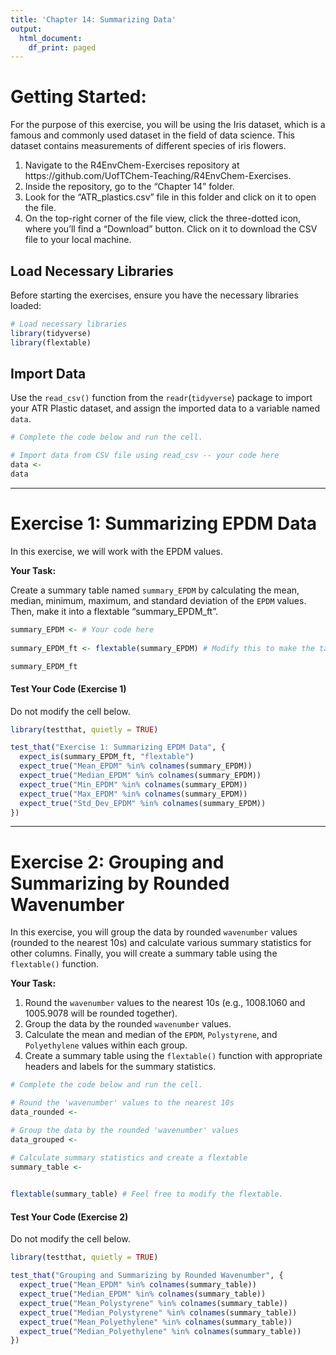 ```yaml
---
title: 'Chapter 14: Summarizing Data'
output:
  html_document:
    df_print: paged
---
```


# Getting Started:

For the purpose of this exercise, you will be using the Iris dataset, which is a famous and commonly used dataset in the field of data science. This dataset contains measurements of different species of iris flowers.

1. Navigate to the R4EnvChem-Exercises repository at https://github.com/UofTChem-Teaching/R4EnvChem-Exercises.
2. Inside the repository, go to the "Chapter 14" folder.
3. Look for the "ATR_plastics.csv" file in this folder and click on it to open the file.
4. On the top-right corner of the file view, click the three-dotted icon, where you'll find a "Download" button. Click on it to download the CSV file to your local machine.

## Load Necessary Libraries

Before starting the exercises, ensure you have the necessary libraries loaded:

```r
# Load necessary libraries
library(tidyverse)
library(flextable)

```

## Import Data

Use the `read_csv()` function from the `readr`(`tidyverse`) package to import your ATR Plastic dataset, and assign the imported data to a variable named `data`.

```r
# Complete the code below and run the cell.

# Import data from CSV file using read_csv -- your code here
data <- 
data
```


------------------------------------------------------------------------

# Exercise 1: Summarizing EPDM Data

In this exercise, we will work with the EPDM values.

**Your Task:**

Create a summary table named `summary_EPDM` by calculating the mean, median, minimum, maximum, and standard deviation of the `EPDM` values. Then, make it into a flextable "summary_EPDM_ft". 

```r
summary_EPDM <- # Your code here
  
summary_EPDM_ft <- flextable(summary_EPDM) # Modify this to make the table as pretty as you want

summary_EPDM_ft
```


#### Test Your Code (Exercise 1)

Do not modify the cell below. 

```r
library(testthat, quietly = TRUE)

test_that("Exercise 1: Summarizing EPDM Data", {
  expect_is(summary_EPDM_ft, "flextable")
  expect_true("Mean_EPDM" %in% colnames(summary_EPDM))
  expect_true("Median_EPDM" %in% colnames(summary_EPDM))
  expect_true("Min_EPDM" %in% colnames(summary_EPDM))
  expect_true("Max_EPDM" %in% colnames(summary_EPDM))
  expect_true("Std_Dev_EPDM" %in% colnames(summary_EPDM))
})
```

------------------------------------------------------------------------

# Exercise 2: Grouping and Summarizing by Rounded Wavenumber

In this exercise, you will group the data by rounded `wavenumber` values (rounded to the nearest 10s) and calculate various summary statistics for other columns. Finally, you will create a summary table using the `flextable()` function.

**Your Task:**

1. Round the `wavenumber` values to the nearest 10s (e.g., 1008.1060 and 1005.9078 will be rounded together).  
2. Group the data by the rounded `wavenumber` values.  
3. Calculate the mean and median of the `EPDM`, `Polystyrene`, and `Polyethylene` values within each group.  
4. Create a summary table using the `flextable()` function with appropriate headers and labels for the summary statistics.


```r
# Complete the code below and run the cell.

# Round the 'wavenumber' values to the nearest 10s
data_rounded <- 

# Group the data by the rounded 'wavenumber' values
data_grouped <- 

# Calculate summary statistics and create a flextable
summary_table <- 

  
flextable(summary_table) # Feel free to modify the flextable.
```


#### Test Your Code (Exercise 2)

Do not modify the cell below. 

```r
library(testthat, quietly = TRUE)

test_that("Grouping and Summarizing by Rounded Wavenumber", {
  expect_true("Mean_EPDM" %in% colnames(summary_table))
  expect_true("Median_EPDM" %in% colnames(summary_table))
  expect_true("Mean_Polystyrene" %in% colnames(summary_table))
  expect_true("Median_Polystyrene" %in% colnames(summary_table))
  expect_true("Mean_Polyethylene" %in% colnames(summary_table))
  expect_true("Median_Polyethylene" %in% colnames(summary_table))
})
```

